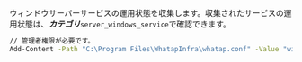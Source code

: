 ウィンドウサーバーサービスの運用状態を収集します。収集されたサービスの運用状態は、**_カテゴリ_**`server_windows_service`で確認できます。

```bash title='Windows Powershell'
// 管理者権限が必要です。
Add-Content -Path "C:\Program Files\WhatapInfra\whatap.conf" -Value "winservice.enabled=true"
```
